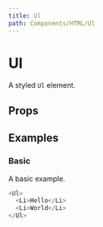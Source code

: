 ```yaml
---
title: Ul
path: Components/HTML/Ul
---
```



# Ul

A styled `Ul` element.

## Props

<Props of="Ul" />

## Examples

### Basic

A basic example.

```js live
<Ul>
  <Li>Hello</Li>
  <Li>World</Li>
</Ul>
```

